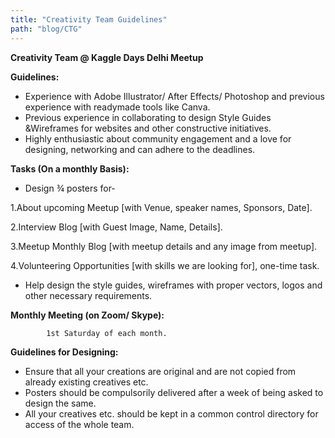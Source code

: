 ```yaml
---
title: "Creativity Team Guidelines"
path: "blog/CTG"
---
```


**Creativity Team @ Kaggle Days Delhi Meetup**

**Guidelines:**

- Experience with Adobe Illustrator/ After Effects/ Photoshop and previous experience with readymade tools like Canva.
- Previous experience in collaborating to design Style Guides &amp;Wireframes for websites and other constructive initiatives.
- Highly enthusiastic about community engagement and a love for designing, networking and can adhere to the deadlines.

**Tasks (On a monthly Basis):**

- Design ¾ posters for-

 1.About upcoming Meetup [with Venue, speaker names, Sponsors, Date].
  
 2.Interview Blog [with Guest Image, Name, Details].
 
 3.Meetup Monthly Blog [with meetup details and any image from meetup].
 
 4.Volunteering Opportunities [with skills we are looking for], one-time task.

- Help design the style guides, wireframes with proper vectors, logos and other necessary requirements.

**Monthly Meeting (on Zoom/ Skype):**

            1st Saturday of each month.

**Guidelines for Designing:**

- Ensure that all your creations are original and are not copied from already existing creatives etc.
- Posters should be compulsorily delivered after a week of being asked to design the same.
- All your creatives etc. should be kept in a common control directory for access of the whole team.
